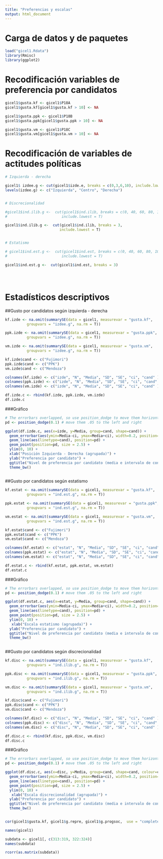 ```yaml
---
title: "Preferencias y escalas"
output: html_document
---
```


# Carga de datos y de paquetes

```r
load("gicel1.Rdata")
library(Rmisc)
library(ggplot2)
```

# Recodificación variables de preferencia por candidatos

```r
gicel1$gusta.kf <- gicel1$P18A
gicel1$gusta.kf[gicel1$gusta.kf > 10] <- NA

gicel1$gusta.ppk <- gicel1$P18B
gicel1$gusta.ppk[gicel1$gusta.ppk > 10] <- NA

gicel1$gusta.vm <- gicel1$P18C
gicel1$gusta.vm[gicel1$gusta.vm > 10] <- NA
```

# Recodificación de variables de actitudes políticas


```r
# Izquierda - derecha

gicel1$ izdee.g <- cut(gicel1$izde.e, breaks = c(0,3,6,10), include.lowest = T)
levels(izdee.g) <- c("Izquierda", "Centro", "Derecha")


# Discrecionalidad

#gicel1$ind.ilib.g <-  cut(gicel1$ind.ilib, breaks = c(0, 40, 60, 80, 100), 
#                         include.lowest = T)

gicel1$ind.ilib.g <-  cut(gicel1$ind.ilib, breaks = 3, 
                         include.lowest = T)


# Estatismo

# gicel1$ind.est.g <-  cut(gicel1$ind.est, breaks = c(0, 40, 60, 80, 100), 
#                         include.lowest = T)

gicel1$ind.est.g <-  cut(gicel1$ind.est, breaks = 3)





```


# Estadísticos descriptivos

##Gusto por candidatos según izquierda - derecha


```r
kf.izde <- na.omit(summarySE(data = gicel1, measurevar = "gusta.kf", 
          groupvars = "izdee.g", na.rm = T))

ppk.izde <- na.omit(summarySE(data = gicel1, measurevar = "gusta.ppk", 
          groupvars = "izdee.g", na.rm = T))

vm.izde <- na.omit(summarySE(data = gicel1, measurevar = "gusta.vm", 
          groupvars = "izdee.g", na.rm = T))

kf.izde$cand <- c("Fujimori")
ppk.izde$cand <- c("PPK")
vm.izde$cand <- c("Mendoza")

colnames(kf.izde) <- c("izde", "N", "Media", "SD", "SE", "ci", "cand" )
colnames(ppk.izde) <- c("izde", "N", "Media", "SD", "SE", "ci", "cand" )
colnames(vm.izde) <- c("izde", "N", "Media", "SD", "SE", "ci", "cand" )

df.izde.c <- rbind(kf.izde, ppk.izde, vm.izde)
df.izde.c
```

###Gráfico

```r
# The errorbars overlapped, so use position_dodge to move them horizontally
pd <- position_dodge(0.1) # move them .05 to the left and right

ggplot(df.izde.c, aes(x=izde, y=Media, group=cand, shape=cand)) + 
  geom_errorbar(aes(ymin=Media-ci, ymax=Media+ci), width=0.2, position=pd) +
  geom_line(aes(linetype=cand), position=pd) +
  geom_point(position=pd, size = 2.5) +
  ylim(0, 10) + 
  xlab("Posición Izquierda - Derecha (agrupada)") +
  ylab("Preferencia por candidato") +
  ggtitle("Nivel de preferencia por candidato (media e intervalo de confianza al 95%) \nsegún posición izquierda - derecha del entrevistado, por candidato") +
  theme_bw()
  
```


##Gusto por candidatos según estatismo


```r
kf.estat <- na.omit(summarySE(data = gicel1, measurevar = "gusta.kf", 
          groupvars = "ind.est.g", na.rm = T))

ppk.estat <- na.omit(summarySE(data = gicel1, measurevar = "gusta.ppk", 
          groupvars = "ind.est.g", na.rm = T))

vm.estat <- na.omit(summarySE(data = gicel1, measurevar = "gusta.vm", 
          groupvars = "ind.est.g", na.rm = T))

kf.estat$cand <- c("Fujimori")
ppk.estat$cand <- c("PPK")
vm.estat$cand <- c("Mendoza")

colnames(kf.estat) <- c("estat", "N", "Media", "SD", "SE", "ci", "cand" )
colnames(ppk.estat) <- c("estat", "N", "Media", "SD", "SE", "ci", "cand" )
colnames(vm.estat) <- c("estat", "N", "Media", "SD", "SE", "ci", "cand" )

df.estat.c <- rbind(kf.estat, ppk.estat, vm.estat)
df.estat.c
```

###Gráfico

```r
# The errorbars overlapped, so use position_dodge to move them horizontally
pd <- position_dodge(0.1) # move them .05 to the left and right

ggplot(df.estat.c, aes(x=estat, y=Media, group=cand, shape=cand)) + 
  geom_errorbar(aes(ymin=Media-ci, ymax=Media+ci), width=0.2, position=pd) +
  geom_line(aes(linetype=cand), position=pd) +
  geom_point(position=pd, size = 2.5) +
  ylim(0, 10) + 
   xlab("Escala estatismo (agrupada)") +
  ylab("Preferencia por candidato") +
  ggtitle("Nivel de preferencia por candidato (media e intervalo de confianza al 95%) \nsegún escala de estatismo, por candidato") +
  theme_bw()
  
```

##Gusto por candidatos según discrecionalidad


```r
kf.disc <- na.omit(summarySE(data = gicel1, measurevar = "gusta.kf", 
          groupvars = "ind.ilib.g", na.rm = T))

ppk.disc <- na.omit(summarySE(data = gicel1, measurevar = "gusta.ppk", 
          groupvars = "ind.ilib.g", na.rm = T))

vm.disc <- na.omit(summarySE(data = gicel1, measurevar = "gusta.vm", 
          groupvars = "ind.ilib.g", na.rm = T))

kf.disc$cand <- c("Fujimori")
ppk.disc$cand <- c("PPK")
vm.disc$cand <- c("Mendoza")

colnames(kf.disc) <- c("disc", "N", "Media", "SD", "SE", "ci", "cand" )
colnames(ppk.disc) <- c("disc", "N", "Media", "SD", "SE", "ci", "cand" )
colnames(vm.disc) <- c("disc", "N", "Media", "SD", "SE", "ci", "cand" )

df.disc.c <- rbind(kf.disc, ppk.disc, vm.disc)
df.disc.c
```

###Gráfico

```r
# The errorbars overlapped, so use position_dodge to move them horizontally
pd <- position_dodge(0.1) # move them .05 to the left and right

ggplot(df.disc.c, aes(x=disc, y=Media, group=cand, shape=cand, colour=cand)) + 
  geom_errorbar(aes(ymin=Media-ci, ymax=Media+ci), width=0.2, position=pd) +
  geom_line(aes(linetype=cand), position=pd) +
  geom_point(position=pd, size = 2.5) +
  ylim(0, 10) + 
   xlab("Escala discrecionalidad (agrupada)") +
  ylab("Preferencia por candidato") +
  ggtitle("Nivel de preferencia por candidato (media e intervalo de confianza al 95%) \nsegún escala de discrecionalidad, por candidato") +
  theme_bw()
  
```

```r
cor(gicel1$gusta.kf, gicel1$g.repre, gicel1$g.progsoc,  use = "complete.obs")

names(gicel1)

subdata <- gicel1[, c(313:319, 322:324)]
names(subdata)

rcorr(as.matrix(subdata))

```

